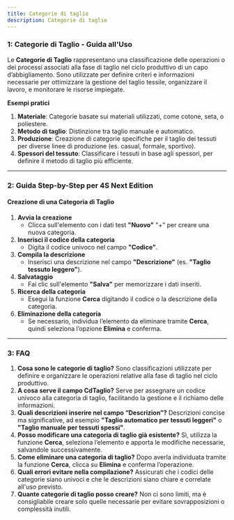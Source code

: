```yaml
---
title: Categorie di taglio
description: Categorie di taglio
---
```


### 1: **Categorie di Taglio - Guida all'Uso**

Le **Categorie di Taglio** rappresentano una classificazione delle operazioni o dei processi associati alla fase di taglio nel ciclo produttivo di un capo d’abbigliamento. Sono utilizzate per definire criteri e informazioni necessarie per ottimizzare la gestione del taglio tessile, organizzare il lavoro, e monitorare le risorse impiegate.

**Esempi pratici**

1. **Materiale**: Categorie basate sui materiali utilizzati, come cotone, seta, o poliestere.
2. **Metodo di taglio**: Distinzione tra taglio manuale e automatico.
3. **Produzione**: Creazione di categorie specifiche per il taglio dei tessuti per diverse linee di produzione (es. casual, formale, sportivo).
4. **Spessori del tessuto**: Classificare i tessuti in base agli spessori, per definire il metodo di taglio più efficiente.

***

### 2: **Guida Step-by-Step per 4S Next Edition**

#### Creazione di una Categoria di Taglio

1. **Avvia la creazione**
   * Clicca sull'elemento con i dati test **"Nuovo"**  "+" per creare una nuova categoria.
2. **Inserisci il codice della categoria**
   * Digita il codice univoco nel campo **"Codice"**.
3. **Compila la descrizione**
   * Inserisci una descrizione nel campo **"Descrizione"** (es. **"Taglio tessuto leggero"**).
4. **Salvataggio**
   * Fai clic sull'elemento **"Salva"** per memorizzare i dati inseriti.
5. **Ricerca della categoria**
   * Esegui la funzione **Cerca** digitando il codice o la descrizione della categoria.
6. **Eliminazione della categoria**
   * Se necessario, individua l’elemento da eliminare tramite **Cerca**, quindi seleziona l’opzione **Elimina** e conferma.

***

### 3: **FAQ**

1. **Cosa sono le categorie di taglio?**
   Sono classificazioni utilizzate per definire e organizzare le operazioni relative alla fase di taglio nel ciclo produttivo.
2. **A cosa serve il campo CdTaglio?**
   Serve per assegnare un codice univoco alla categoria di taglio, facilitando la gestione e il richiamo delle informazioni.
3. **Quali descrizioni inserire nel campo “Descrizion”?**
   Descrizioni concise ma significative, ad esempio **"Taglio automatico per tessuti leggeri"** o **"Taglio manuale per tessuti spessi"**.
4. **Posso modificare una categoria di taglio già esistente?**
   Sì, utilizza la funzione **Cerca**, seleziona l’elemento e apporta le modifiche necessarie, salvandole successivamente.
5. **Come eliminare una categoria di taglio?**
   Dopo averla individuata tramite la funzione **Cerca**, clicca su **Elimina** e conferma l’operazione.
6. **Quali errori evitare nella compilazione?**
   Assicurati che i codici delle categorie siano univoci e che le descrizioni siano chiare e correlate all'uso previsto.
7. **Quante categorie di taglio posso creare?**
   Non ci sono limiti, ma è consigliabile creare solo quelle necessarie per evitare sovrapposizioni o complessità inutili.
